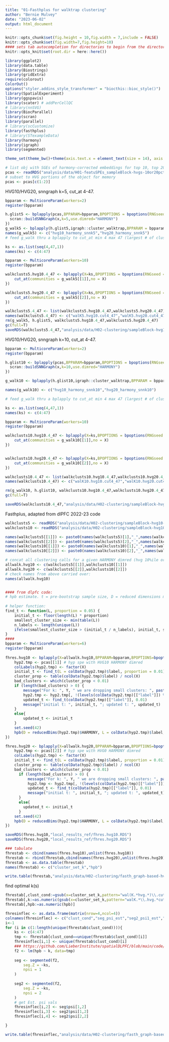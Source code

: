 ```yaml
---
title: "01-Fasthplus for walktrap clustering"
author: "Bernie Mulvey"
date: "2023-06-02"
output: html_document
---
```


```r
knitr::opts_chunk$set(fig.height = 10,fig.width = 7,include = FALSE)
knitr::opts_chunk$set(fig.width=7,fig.height=10)
#### sets tab autocompletion for directories to begin from the directory containing the .Rproj session, instead of the script's directory if different
knitr::opts_knit$set(root.dir = here::here())

library(ggplot2)
library(data.table)
library(Biostrings)
library(gridExtra)
require(colorout)
ColorOut()
options("styler.addins_style_transformer" = "biocthis::bioc_style()")
library(SpatialExperiment)
library(ggspavis)
library(scater) # addPerCellQC
# library(nnSVG)
library(BiocParallel)
library(scran)
library(parallel)
# library(scCustomize)
library(fasthplus)
# library(STexampleData)
library(harmony)
library(igraph)
library(segmented)

theme_set(theme_bw()+theme(axis.text.x = element_text(size = 14), axis.title.x = element_text(size = 16), axis.text.y = element_text(size = 14), axis.title.y = element_text(size =16), plot.title = element_text(size = 20,hjust=0.5), strip.text = element_text(size=18), legend.text = element_text(size=10), legend.title = element_text(size=11,hjust=0.5)))
```

```r
# list obj with SGEs of harmony-corrected embeddings for top 10, top 20%ile HVGs
pcas <- readRDS("analysis/data/H01-featuSPEs_sampleBlock-hvgs-10or20pctile_nnsvg10or20pctile_Harmony-PCA-UMAP.RDS")
# subset to HVG portions of the object for memory
pcas <- pcas[c(1:2)]
```


HVG10/HVG20, snngraph k=5, cut_at 4-47.
```r
bpparam <- MulticoreParam(workers=2)
register(bpparam)

h.glist5 <- bplapply(pcas,BPPARAM=bpparam,BPOPTIONS = bpoptions(RNGseed = 42),FUN=function(x){
  scran::buildSNNGraph(x,k=5,use.dimred="HARMONY")
})
g_walk5 <- bplapply(h.glist5,igraph::cluster_walktrap,BPPARAM = bpparam,BPOPTIONS = bpoptions(RNGseed = 42))
names(g_walk5) <- c("hvg10_harmony_snnk5","hvg20_harmony_snnk5")
# feed g_walk thru a bplapply to cut_at min 4 max 47 (largest # of clusters detected with SNN k=5 or k=10 and HVG 10 or 20%ile) thru bpmapply

ks <- as.list(seq(4,47,1))
names(ks) <- c(4:47)

bpparam <- MulticoreParam(workers=10)
register(bpparam)

walkclusts5.hvg10.4_47 <- bplapply(X=ks,BPOPTIONS = bpoptions(RNGseed = 42),BPPARAM=bpparam,FUN=function(X){
    cut_at(communities = g_walk5[[1]],no = X)
})

walkclusts5.hvg20.4_47 <- bplapply(X=ks,BPOPTIONS = bpoptions(RNGseed = 42),BPPARAM=bpparam,FUN=function(X){
    cut_at(communities = g_walk5[[2]],no = X)
})

walkclusts5.4_47 <- list(walkclusts5.hvg10.4_47,walkclusts5.hvg20.4_47)
names(walkclusts5.4_47) <- c("walK5.hvg10.cut4_47","walK5.hvg20.cut4_47")
rm(g_walk5, h.glist5, walkclusts5.hvg10.4_47,walkclusts5.hvg20.4_47)
gc(full=T)
saveRDS(walkclusts5.4_47,"analysis/data/H02-clustering/sampleBlock-hvg10-20_harmonyBrnumBlock-walktrap-SNNk5_cutAt4-47.RDS")
```

HVG10/HVG20, snngraph k=10, cut_at 4-47.
```r
bpparam <- MulticoreParam(workers=2)
register(bpparam)

h.glist10 <- bplapply(pcas,BPPARAM=bpparam,BPOPTIONS = bpoptions(RNGseed = 42),FUN=function(x){
  scran::buildSNNGraph(x,k=10,use.dimred="HARMONY")
})

g_walk10 <- bplapply(h.glist10,igraph::cluster_walktrap,BPPARAM = bpparam,BPOPTIONS = bpoptions(RNGseed = 42))

names(g_walk10) <- c("hvg10_harmony_snnk10","hvg20_harmony_snnk10")

# feed g_walk thru a bplapply to cut_at min 4 max 47 (largest # of clusters detected with SNN k=5 or k=10 and HVG 10 or 20%ile) thru bpmapply

ks <- as.list(seq(4,47,1))
names(ks) <- c(4:47)

bpparam <- MulticoreParam(workers=10)
register(bpparam)

walkclusts10.hvg10.4_47 <- bplapply(X=ks,BPOPTIONS = bpoptions(RNGseed = 42),BPPARAM=bpparam,FUN=function(X){
    cut_at(communities = g_walk10[[1]],no = X)
})


walkclusts10.hvg20.4_47 <- bplapply(X=ks,BPOPTIONS = bpoptions(RNGseed = 42),BPPARAM=bpparam,FUN=function(X){
    cut_at(communities = g_walk10[[2]],no = X)
})

walkclusts10.4_47 <- list(walkclusts10.hvg10.4_47,walkclusts10.hvg20.4_47)
names(walkclusts10.4_47) <- c("walK10.hvg10.cut4_47","walK10.hvg20.cut4_47")

rm(g_walk10, h.glist10, walkclusts10.hvg10.4_47,walkclusts10.hvg20.4_47)
gc(full=T)

saveRDS(walkclusts10.4_47,"analysis/data/H02-clustering/sampleBlock-hvg10-20_harmonyBrnumBlock-walktrap-SNNk10_cutAt4-47.RDS")
```

Fasthplus, adapted from dlPFC 2022-23 code
```r
walkclusts5 <- readRDS("analysis/data/H02-clustering/sampleBlock-hvg10-20_harmonyBrnumBlock-walktrap-SNNk5_cutAt4-47.RDS")
walkclusts10 <- readRDS("analysis/data/H02-clustering/sampleBlock-hvg10-20_harmonyBrnumBlock-walktrap-SNNk10_cutAt4-47.RDS")

names(walkclusts5[[1]]) <- paste0(names(walkclusts5)[1],"_",names(walkclusts5[[1]]))
names(walkclusts5[[2]]) <- paste0(names(walkclusts5)[2],"_",names(walkclusts5[[2]]))
names(walkclusts10[[1]]) <- paste0(names(walkclusts10)[1],"_",names(walkclusts10[[1]]))
names(walkclusts10[[2]]) <- paste0(names(walkclusts10)[2],"_",names(walkclusts10[[2]]))

# concat all clustering calls for a given HARMONY dimred (hvg 10%ile or 20%ile)
allwalk.hvg10 <- c(walkclusts5[[1]],walkclusts10[[1]])
allwalk.hvg20 <- c(walkclusts5[[2]],walkclusts10[[2]])
# check names from above carried over:
names(allwalk.hvg10)


#### from dlpfc code:
# hpb estimate. t = pre-bootstrap sample size, D = reduced dimensions matrix, L = cluster labels, r = number of bootstrap iterations
  
# helper function:
find_t <- function(L, proportion = 0.05) {
    initial_t <- floor(length(L) * proportion)
    smallest_cluster_size <- min(table(L))
    n_labels <- length(unique(L))
    ifelse(smallest_cluster_size > (initial_t / n_labels), initial_t, smallest_cluster_size * n_labels)
}
#### 
bpparam <- MulticoreParam(workers=6)
register(bpparam)
  
fhres.hvg10 <- bplapply(X=allwalk.hvg10,BPPARAM=bpparam,BPOPTIONS=bpoptions(RNGseed=42),function(X){
    hyp2.tmp <- pcas[[1]] # hyp spe with HVG10 HARMONY dimred
    colLabels(hyp2.tmp) <- factor(X)
    initial_t <- find_t(L = colData(hyp2.tmp)$label, proportion = 0.01)
    cluster_prop <- table(colData(hyp2.tmp)$label) / ncol(X)
    bad_clusters <- which(cluster_prop < 0.01)
    if (length(bad_clusters) > 0) {
        message("For k: ", Y, " we are dropping small clusters: ", paste(names(bad_clusters), collapse = ", "))
        hyp2.tmp <- hyp2.tmp[, !(levels(colData(hyp2.tmp)[["label"]]) %in% as.character(names(bad_clusters)))]
        updated_t <- find_t(colData(hyp2.tmp)[["label"]], 0.01)
        message("initial t: ", initial_t, "; updated t: ", updated_t)
    }
    else{
        updated_t <- initial_t
    }
    set.seed(42)
    hpb(D = reducedDims(hyp2.tmp)$HARMONY, L = colData(hyp2.tmp)$label, t = updated_t, r = 100)
})

fhres.hvg20 <- bplapply(X=allwalk.hvg20,BPPARAM=bpparam,BPOPTIONS=bpoptions(RNGseed=42),function(X){
    hyp2.tmp <- pcas[[2]] # hyp spe with HVG0 HARMONY dimred
    colLabels(hyp2.tmp) <- factor(X)
    initial_t <- find_t(L = colData(hyp2.tmp)$label, proportion = 0.01)
    cluster_prop <- table(colData(hyp2.tmp)$label) / ncol(X)
    bad_clusters <- which(cluster_prop < 0.01)
      if (length(bad_clusters) > 0) {
          message("For k: ", Y, " we are dropping small clusters: ", paste(names(bad_clusters), collapse = ", "))
          hyp2.tmp <- hyp2.tmp[, !(levels(colData(hyp2.tmp)[["label"]]) %in% as.character(names(bad_clusters)))]
          updated_t <- find_t(colData(hyp2.tmp)[["label"]], 0.01)
          message("initial t: ", initial_t, "; updated t: ", updated_t)
      }
      else{
        updated_t <- initial_t
      }
    set.seed(42)
    hpb(D = reducedDims(hyp2.tmp)$HARMONY, L = colData(hyp2.tmp)$label, t = updated_t, r = 100)
})

saveRDS(fhres.hvg10,"local_results_ref/fhres.hvg10.RDS")
saveRDS(fhres.hvg20,"local_results_ref/fhres.hvg20.RDS")

### tabulate
fhrestab <- cbind(names(fhres.hvg10),unlist(fhres.hvg10))
fhrestab <- rbind(fhrestab,cbind(names(fhres.hvg20),unlist(fhres.hvg20)))
fhrestab <- as.data.table(fhrestab)
names(fhrestab) <- c("cluster_set_k","hpb")

write.table(fhrestab,"analysis/data/H02-clustering/fasth_graph-based-hvg10-20_k4-47_results.txt",sep='\t',quote=F,row.names=F,col.names=T)
```

find optimal k(s)
```r
fhrestab[,clust_cond:=gsub(x=cluster_set_k,pattern="wal(K.*hvg.*)\\.cut.*$",replacement="\\1")]
fhrestab[,k:=as.numeric(gsub(x=cluster_set_k,pattern="walK.*\\.hvg.*cut.*_.*_(.*)$",replacement="\\1"))]
fhrestab[,hpb:=as.numeric(hpb)]

fhresinflec <- as.data.frame(matrix(nrow=4,ncol=4))
colnames(fhresinflec) <- c("clust_cond","seg_psi_est","seg2_psi1_est","seg2_psi2_est")
i<-1
for (i in c(1:length(unique(fhrestab$clust_cond)))){
    ks <- c(4:47)
    tmp <- fhrestab[clust_cond==unique(fhrestab$clust_cond)[i]]
    fhresinflec[i,1] <- unique(fhrestab$clust_cond)[i]
    ### https://github.com/LieberInstitute/spatialDLPFC/blob/main/code/analysis/06_fasthplus/02_segmented_inflection_point.R 
    f2 <- lm(hpb ~ k, data=tmp)
    
    seg <- segmented(f2,
        seg.Z = ~ks,
        npsi = 1
    )
    
    seg2 <- segmented(f2,
        seg.Z = ~ks,
        npsi = 2
    )
    # get Est. psi vals
    fhresinflec[i,2] <- seg$psi[1,2]
    fhresinflec[i,3] <- seg2$psi[1,2]
    fhresinflec[i,4] <- seg2$psi[2,2]

}

write.table(fhresinflec,"analysis/data/H02-clustering/fasth_graph-based-hvg10-20_k4-47_psivalests.txt")
```
